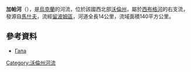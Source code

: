 <!-- 檔案不存在 [[Image:Вишнів.Річка_Гапа.JPG|right]] -->

'''加帕河'''（{{lang-uk|Гапа}}），是[[烏克蘭|烏克蘭]]的河流，位於該國西北部[[沃倫州|沃倫州]]，屬於[[西布格河|西布格河]]的右支流，發源自[[馬什夫|馬什夫]]，流經[[留波姆區|留波姆區]]，河道全長14公里，流域面積140平方公里。

==參考資料==
* [http://zbbuvr.lutsk.ua/Gidrography/River2.html Гапа]{{Wayback|url=http://zbbuvr.lutsk.ua/Gidrography/River2.html |date=20140523030150 }}

{{DEFAULTSORT:Гапа}}
[[Category:沃倫州河流|Category:沃倫州河流]]


{{Ukraine-river-stub}}